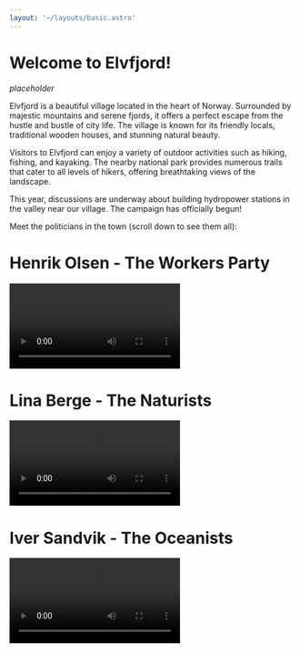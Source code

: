 ```yaml
---
layout: '~/layouts/basic.astro'
---
```



# Welcome to Elvfjord!
*placeholder*

Elvfjord is a beautiful village located in the heart of Norway. Surrounded by majestic mountains and serene fjords, it offers a perfect escape from the hustle and bustle of city life. The village is known for its friendly locals, traditional wooden houses, and stunning natural beauty.

Visitors to Elvfjord can enjoy a variety of outdoor activities such as hiking, fishing, and kayaking. The nearby national park provides numerous trails that cater to all levels of hikers, offering breathtaking views of the landscape.

This year, discussions are underway about building hydropower stations in the valley near our village. The campaign has officially begun!

Meet the politicians in the town (scroll down to see them all):

# Henrik Olsen - The Workers Party
<video controls>
    <source src={speech1video} type="video/mp4" />
    Your browser does not support the video tag.
</video>

# Lina Berge - The Naturists
<video controls>
    <source src={speech2video} type="video/mp4" />
    Your browser does not support the video tag.
</video>

# Iver Sandvik - The Oceanists
<video controls>
    <source src={speech3video} type="video/mp4" />
    Your browser does not support the video tag.
</video>